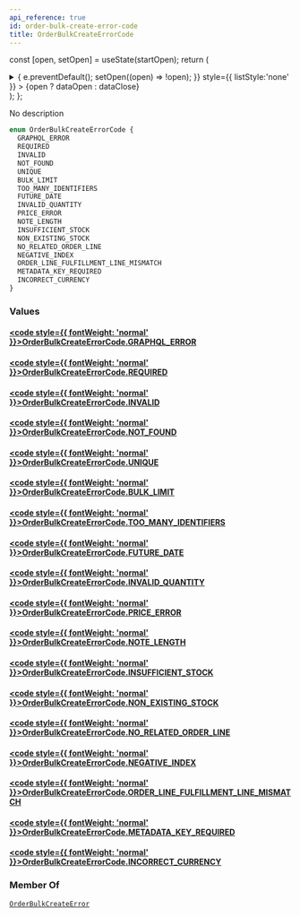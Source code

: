 ```yaml
---
api_reference: true
id: order-bulk-create-error-code
title: OrderBulkCreateErrorCode
---
```






const [open, setOpen] = useState(startOpen);
return (
<details {...(open ? { open: true } : {})} className="details" style={{ border:'none', boxShadow:'none', background:'var(--ifm-background-color)' }}>
<summary
onClick={(e) => {
e.preventDefault();
setOpen((open) => !open);
}}
style={{ listStyle:'none' }} >
{open ? dataOpen : dataClose}
</summary>
{open && children}
</details>
);
};

No description

```graphql
enum OrderBulkCreateErrorCode {
  GRAPHQL_ERROR
  REQUIRED
  INVALID
  NOT_FOUND
  UNIQUE
  BULK_LIMIT
  TOO_MANY_IDENTIFIERS
  FUTURE_DATE
  INVALID_QUANTITY
  PRICE_ERROR
  NOTE_LENGTH
  INSUFFICIENT_STOCK
  NON_EXISTING_STOCK
  NO_RELATED_ORDER_LINE
  NEGATIVE_INDEX
  ORDER_LINE_FULFILLMENT_LINE_MISMATCH
  METADATA_KEY_REQUIRED
  INCORRECT_CURRENCY
}
```

### Values

#### [<code style={{ fontWeight: 'normal' }}>OrderBulkCreateErrorCode.<b>GRAPHQL_ERROR</b></code>](#)

#### [<code style={{ fontWeight: 'normal' }}>OrderBulkCreateErrorCode.<b>REQUIRED</b></code>](#)

#### [<code style={{ fontWeight: 'normal' }}>OrderBulkCreateErrorCode.<b>INVALID</b></code>](#)

#### [<code style={{ fontWeight: 'normal' }}>OrderBulkCreateErrorCode.<b>NOT_FOUND</b></code>](#)

#### [<code style={{ fontWeight: 'normal' }}>OrderBulkCreateErrorCode.<b>UNIQUE</b></code>](#)

#### [<code style={{ fontWeight: 'normal' }}>OrderBulkCreateErrorCode.<b>BULK_LIMIT</b></code>](#)

#### [<code style={{ fontWeight: 'normal' }}>OrderBulkCreateErrorCode.<b>TOO_MANY_IDENTIFIERS</b></code>](#)

#### [<code style={{ fontWeight: 'normal' }}>OrderBulkCreateErrorCode.<b>FUTURE_DATE</b></code>](#)

#### [<code style={{ fontWeight: 'normal' }}>OrderBulkCreateErrorCode.<b>INVALID_QUANTITY</b></code>](#)

#### [<code style={{ fontWeight: 'normal' }}>OrderBulkCreateErrorCode.<b>PRICE_ERROR</b></code>](#)

#### [<code style={{ fontWeight: 'normal' }}>OrderBulkCreateErrorCode.<b>NOTE_LENGTH</b></code>](#)

#### [<code style={{ fontWeight: 'normal' }}>OrderBulkCreateErrorCode.<b>INSUFFICIENT_STOCK</b></code>](#)

#### [<code style={{ fontWeight: 'normal' }}>OrderBulkCreateErrorCode.<b>NON_EXISTING_STOCK</b></code>](#)

#### [<code style={{ fontWeight: 'normal' }}>OrderBulkCreateErrorCode.<b>NO_RELATED_ORDER_LINE</b></code>](#)

#### [<code style={{ fontWeight: 'normal' }}>OrderBulkCreateErrorCode.<b>NEGATIVE_INDEX</b></code>](#)

#### [<code style={{ fontWeight: 'normal' }}>OrderBulkCreateErrorCode.<b>ORDER_LINE_FULFILLMENT_LINE_MISMATCH</b></code>](#)

#### [<code style={{ fontWeight: 'normal' }}>OrderBulkCreateErrorCode.<b>METADATA_KEY_REQUIRED</b></code>](#)

#### [<code style={{ fontWeight: 'normal' }}>OrderBulkCreateErrorCode.<b>INCORRECT_CURRENCY</b></code>](#)

### Member Of

[`OrderBulkCreateError`](../../../api-reference/orders/objects/order-bulk-create-error.mdx) <Badge class="badge badge--secondary" text="object"/>
